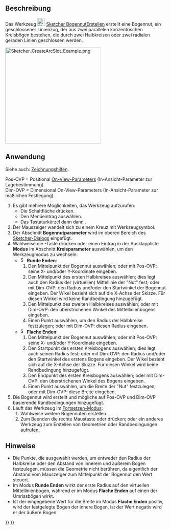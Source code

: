 <languages/>

{{Docnav/de
|[[Sketcher_CreateSlot/de|NutErstellen]]
|[[Sketcher_CreateBSpline/de|BSplineErstellen]]
|[[Sketcher_Workbench/de|Sketcher]]
|IconL=Sketcher_CreateSlot.svg
|IconR=Sketcher_CreateBSpline.svg
|IconC=Workbench_Sketcher.svg
}}

{{GuiCommand/de
|Name=Sketcher CreateArcSlot
|Name/de=Sketcher BogennutErstellen
|MenuLocation=Skizze → Skizzengeometrien → Bogennut erstellen
|Workbenches=[[Sketcher_Workbench/de|Sketcher]]
|Shortcut={{KEY|G}} {{KEY|S}} {{KEY|2}}
|Version=1.0
|SeeAlso=[[Sketcher_CreateSlot/de|Sketcher NutErstellen]]
}}

<span id="Description"></span>
==Beschreibung==

Das Werkzeug [[Image:Sketcher_CreateArcSlot.svg|24px]] [[Sketcher_CreateArcSlot/de|Sketcher BogennutErstellen]] erstellt eine Bogennut, ein geschlossener Linienzug, der aus zwei parallelen konzentrischen Kreisbögen bestehen, die durch zwei Halbkreisen oder zwei radialen geraden Linien geschlossen werden.

[[Image:Sketcher_CreateArcSlot_Example.png|300px]]
{{Caption|Bogennut mit Bogenenden (links) und geraden Enden (rechts)}}

<span id="Usage"></span>
==Anwendung==

Siehe auch: [[Sketcher_Workbench/de#Zeichnungshilfen|Zeichnungshilfen]].

Pos-OVP = Positional [[Sketcher_Preferences/de#Allgemein|On-View-Parameters]] (In-Ansicht-Parameter zur Lagebestimmung).<br>
Dim-OVP = Dimensional On-View-Parameters (In-Ansicht-Parameter zur maßlichen Festlegung).

# Es gibt mehrere Möglichkeiten, das Werkzeug aufzurufen:
#* Die Schaltfläche {{Button|[[Image:Sketcher_CreateArcSlot.svg|16px]] [[Sketcher_CreateArcSlot/de|Bogennut erstellen]]}} drücken.
#* Den Menüeintrag {{MenuCommand|Skizze → Skizzengeometrien → [[Image:Sketcher_CreateArcSlot.svg|16px]] Bogennut erstellen}} auswählen.
#* Das Tastaturkürzel {{KEY|G}} dann {{KEY|S}} dann {{KEY|2}}.
# Der Mauszeiger wandelt sich zu einem Kreuz mit Werkzeugsymbol.
# Der Abschnitt '''Bogennutparameter''' wird im oberen Bereich des [[Sketcher_Dialog/de|Sketcher-Dialogs]] eingefügt.
# Wahlweise die {{KEY|M}}-Taste drücken oder einen Eintrag in der Ausklappliste '''Modus''' im Abschnitt '''Kreisparameter''' auswählen, um den Werkzeugmodus zu wechseln:
#* [[Image:Sketcher_CreateArcSlot.svg|16px]] '''Runde Enden''':
#*# Den Mittelpunkt der Bogennut auswählen; oder mit Pos-OVP: seine X- und/oder Y-Koordinate eingeben.
#*# Den Mittelpunkt des ersten Halbkreises auswählen; dies legt auch den Radius der (virtuellen) Mittellinie der "Nut" fest; oder mit Dim-OVP: den Radius und/oder den Startwinkel der Bogennut eingeben. Der Wikel bezieht sich auf die X-Achse der Skizze. Für diesen Winkel wird keine Randbedingung hinzugefügt.
#*# Den Mittelpunkt des zweiten Halbkreises auswählen; oder mit Dim-OVP: den überstrichenen Winkel des Mittellinienbogens eingeben.
#*# Einen Punkt auswählen, um den Radius der Halbkreise festzulegen; oder mit Dim-OVP: diesen Radius eingeben.
#* [[Image:Sketcher_CreateRectangleSlot.svg|16px]] '''Flache  Enden''':
#*# Den Mittelpunkt der Bogennut auswählen; oder mit Pos-OVP: seine X- und/oder Y-Koordinate eingeben.
#*# Den Startpunkt des ersten Kreisbogens auswählen; dies legt auch seinen Radius fest; oder mit Dim-OVP: den Radius und/oder den Startwinkel des erstens Bogens eingeben. Der Wikel bezieht sich auf die X-Achse der Skizze. Für diesen Winkel wird keine Randbedingung hinzugefügt.
#*# Den Endpunkt des ersten Kreisbogens auswählen; oder mit Dim-OVP: den überstrichenen Winkel des Bogens eingeben.
#*# Einen Punkt auswählen, um die Breite der "Nut" festzulegen; oder mit Dim-OVP: diese Breite eingeben.
# Die Bogennut wird erstellt und mögliche auf Pos-OVP und Dim-OVP basierende Randbedingungen hinzugefügt.
# Läuft das Werkzeug im [[Sketcher_Workbench/de#Fortsetzen-Modi|Fortsetzen-Modus]]:
## Wahlweise weitere Bogennuten erstellen.
## Zum Beenden die rechte Maustaste oder {{KEY|Esc}} drücken; oder ein anderes Werkzeug zum Erstellen von Geometrien oder Randbedingungen aufrufen.

<span id="Notes"></span>
==Hinweise==

* Die Punkte, die ausgewählt werden, um entweder den Radius der Halbkreise oder den Abstand von innerem und äußerem Bogen festzulegen, müssen die Geometrie nicht berühren, da eigentlich der Abstand vom Mauszeiger zum Mittelpunkt der Bogennut den Wert steuert.
* Im Modus '''Runde Enden''' wirkt der erste Radius auf den virtuellen Mittellinienbogen, während er im Modus '''Flache Enden''' auf einen der Umrissbögen wirkt.
* Ist der eingegebene Wert für die Breite im Modus '''Flache Enden''' positiv, wird der festgelegte Bogen der innere Bogen, ist der Wert negativ wird er der äußere Bogen.


{{Docnav/de
|[[Sketcher_CreateSlot/de|NutErstellen]]
|[[Sketcher_CreateBSpline/de|BSplineErstellen]]
|[[Sketcher_Workbench/de|Sketcher]]
|IconL=Sketcher_CreateSlot.svg
|IconR=Sketcher_CreateBSpline.svg
|IconC=Workbench_Sketcher.svg
}}

{{Sketcher_Tools_navi{{#translation:}}}}
{{Userdocnavi{{#translation:}}}}